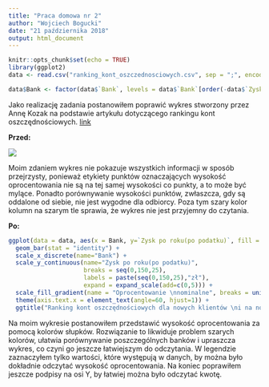 ```yaml
---
title: "Praca domowa nr 2"
author: "Wojciech Bogucki"
date: "21 października 2018"
output: html_document
---
```


```r
knitr::opts_chunk$set(echo = TRUE)
library(ggplot2)
data <- read.csv("ranking_kont_oszczednosciowych.csv", sep = ";", encoding = "UTF-8", check.names = FALSE)

data$Bank <- factor(data$`Bank`, levels = data$`Bank`[order(-data$`Zysk po roku(po podatku)`)])
```

Jako realizację zadania postanowiłem poprawić wykres stworzony przez Annę Kozak na podstawie artykułu dotyczącego rankingu kont oszczędnościowych. [link]( https://www.money.pl/gospodarka/wiadomosci/artykul/ranking-kont-oszczednosciowych---pazdziernik,25,0,2418201.html)

**Przed:**

![](oryginal.png)

Moim zdaniem wykres nie pokazuje wszystkich informacji w sposób przejrzysty, ponieważ etykiety punktów oznaczających wysokość oprocentowania nie są na tej samej wysokości co punkty, a to może być mylące. Ponadto porównywanie wysokości punktów, zwłaszcza, gdy są oddalone od siebie, nie jest wygodne dla odbiorcy. Poza tym szary kolor kolumn na szarym tle sprawia, że wykres nie jest przyjemny do czytania.

**Po:**
```r
ggplot(data = data, aes(x = Bank, y=`Zysk po roku(po podatku)`, fill = `Oprocentowanie nominalne`)) +
  geom_bar(stat = "identity") +
  scale_x_discrete(name="Bank") +
  scale_y_continuous(name="Zysk po roku(po podatku)", 
                     breaks = seq(0,150,25), 
                     labels = paste(seq(0,150,25),"zł"), 
                     expand = expand_scale(add=c(0,5))) +
  scale_fill_gradient(name = "Oprocentowanie \nnominalne", breaks = unique(data$`Oprocentowanie nominalne`), low = "red", high="yellow") +
  theme(axis.text.x = element_text(angle=60, hjust=1)) +
  ggtitle("Ranking kont oszczędnościowych dla nowych klientów \ni na nowe środki - październik 2018")
```
Na moim wykresie postanowiłem przedstawić wysokość oprocentowania za pomocą kolorów słupków. Rozwiązanie to likwiduje problem szarych kolorów, ułatwia porównywanie poszczególnych banków i upraszcza wykres, co czyni go jeszcze łatwiejszym do odczytania. W legendzie zaznaczyłem tylko wartości, które występują w danych, by można było dokładnie odczytać wysokość oprocentowania. Na koniec poprawiłem jeszcze podpisy na osi Y, by łatwiej można było odczytać kwotę.
